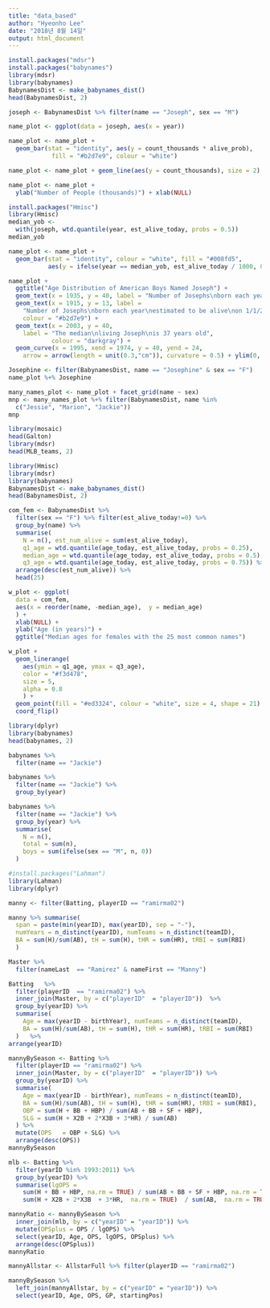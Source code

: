 ```yaml
---
title: "data_based"
author: "Hyeonho Lee"
date: "2018년 8월 14일"
output: html_document
---
```


```r
install.packages("mdsr")
install.packages("babynames")
library(mdsr)
library(babynames)
BabynamesDist <- make_babynames_dist()
head(BabynamesDist, 2)
```

```r
joseph <- BabynamesDist %>% filter(name == "Joseph", sex == "M")
```

```r
name_plot <- ggplot(data = joseph, aes(x = year))
```

```r
name_plot <- name_plot +
  geom_bar(stat = "identity", aes(y = count_thousands * alive_prob),
            fill = "#b2d7e9", colour = "white")
```

```r
name_plot <- name_plot + geom_line(aes(y = count_thousands), size = 2) 
```

```r
name_plot <- name_plot +
  ylab("Number of People (thousands)") + xlab(NULL)
```

```r
install.packages("Hmisc")
library(Hmisc) 
median_yob <-
  with(joseph, wtd.quantile(year, est_alive_today, probs = 0.5))
median_yob
```

```r
name_plot <- name_plot +
  geom_bar(stat = "identity", colour = "white", fill = "#008fd5",
           aes(y = ifelse(year == median_yob, est_alive_today / 1000, 0)))
```

```r
name_plot +
  ggtitle("Age Distribution of American Boys Named Joseph") +
  geom_text(x = 1935, y = 40, label = "Number of Josephs\nborn each year") +
  geom_text(x = 1915, y = 13, label =
    "Number of Josephs\nborn each year\nestimated to be alive\non 1/1/2014",
    colour = "#b2d7e9") +
  geom_text(x = 2003, y = 40,
    label = "The median\nliving Joseph\nis 37 years old",
            colour = "darkgray") +
  geom_curve(x = 1995, xend = 1974, y = 40, yend = 24,
    arrow = arrow(length = unit(0.3,"cm")), curvature = 0.5) + ylim(0, 42)
```

```r
Josephine <- filter(BabynamesDist, name == "Josephine" & sex == "F")
name_plot %+% Josephine
```

```r
many_names_plot <- name_plot + facet_grid(name ~ sex)
mnp <- many_names_plot %+% filter(BabynamesDist, name %in%
  c("Jessie", "Marion", "Jackie"))
mnp
```

```r
library(mosaic)
head(Galton)
library(mdsr)
head(MLB_teams, 2)
```

```r
library(Hmisc)
library(mdsr)
library(babynames)
BabynamesDist <- make_babynames_dist()
head(BabynamesDist, 2)
```

```r
com_fem <- BabynamesDist %>%
  filter(sex == "F") %>% filter(est_alive_today!=0) %>% 
  group_by(name) %>%
  summarise(
    N = n(), est_num_alive = sum(est_alive_today),
    q1_age = wtd.quantile(age_today, est_alive_today, probs = 0.25),
    median_age = wtd.quantile(age_today, est_alive_today, probs = 0.5),
    q3_age = wtd.quantile(age_today, est_alive_today, probs = 0.75)) %>%
  arrange(desc(est_num_alive)) %>%
  head(25)
```

```r
w_plot <- ggplot(
  data = com_fem, 
  aes(x = reorder(name, -median_age),  y = median_age)
  ) + 
  xlab(NULL) + 
  ylab("Age (in years)") +
  ggtitle("Median ages for females with the 25 most common names")
```

```r
w_plot + 
  geom_linerange(
    aes(ymin = q1_age, ymax = q3_age),
    color = "#f3d478", 
    size = 5, 
    alpha = 0.8
    ) + 
  geom_point(fill = "#ed3324", colour = "white", size = 4, shape = 21) +
  coord_flip()
```

```r
library(dplyr)
library(babynames)
head(babynames, 2)
```

```r
babynames %>%
  filter(name == "Jackie")
```

```r
babynames %>%
  filter(name == "Jackie") %>%
  group_by(year)
```

```r
babynames %>%
  filter(name == "Jackie") %>%
  group_by(year) %>%
  summarise(
    N = n(), 
    total = sum(n), 
    boys = sum(ifelse(sex == "M", n, 0)) 
  )  
```

```r
#install.packages("Lahman")
library(Lahman)
library(dplyr)
```

```r
manny <- filter(Batting, playerID == "ramirma02")
```

```r
manny %>% summarise(
  span = paste(min(yearID), max(yearID), sep = "-"),
  numYears = n_distinct(yearID), numTeams = n_distinct(teamID),
  BA = sum(H)/sum(AB), tH = sum(H), tHR = sum(HR), tRBI = sum(RBI)
  )
```

```r
Master %>% 
  filter(nameLast  == "Ramirez" & nameFirst == "Manny") 
```

```r
Batting   %>%
  filter(playerID  == "ramirma02") %>%
  inner_join(Master, by = c("playerID"  = "playerID"))  %>%
  group_by(yearID) %>%
  summarise(
    Age = max(yearID - birthYear), numTeams = n_distinct(teamID),
    BA = sum(H)/sum(AB), tH = sum(H), tHR = sum(HR), tRBI = sum(RBI)
  )   %>%
arrange(yearID) 
```

```r
mannyBySeason <- Batting %>%
  filter(playerID == "ramirma02") %>%
  inner_join(Master, by = c("playerID"  = "playerID")) %>%
  group_by(yearID) %>%
  summarise(
    Age = max(yearID - birthYear), numTeams = n_distinct(teamID),
    BA = sum(H)/sum(AB), tH = sum(H), tHR = sum(HR), tRBI = sum(RBI),
    OBP = sum(H + BB + HBP) / sum(AB + BB + SF + HBP),
    SLG = sum(H + X2B + 2*X3B + 3*HR) / sum(AB)
  ) %>%
  mutate(OPS   = OBP + SLG) %>%
  arrange(desc(OPS))
mannyBySeason
```

```r
mlb <- Batting %>%
  filter(yearID %in% 1993:2011) %>%
  group_by(yearID) %>%
  summarise(lgOPS =
    sum(H + BB + HBP, na.rm = TRUE) / sum(AB + BB + SF + HBP, na.rm = TRUE)  +
    sum(H + X2B + 2*X3B  + 3*HR,  na.rm = TRUE)  / sum(AB,  na.rm = TRUE))
```

```r
mannyRatio <- mannyBySeason %>%
  inner_join(mlb, by = c("yearID" = "yearID")) %>%
  mutate(OPSplus = OPS / lgOPS) %>%
  select(yearID, Age, OPS, lgOPS, OPSplus) %>%
  arrange(desc(OPSplus))
mannyRatio
```

```r
mannyAllstar <- AllstarFull %>% filter(playerID == "ramirma02")

mannyBySeason %>% 
  left_join(mannyAllstar, by = c("yearID" = "yearID")) %>%
  select(yearID, Age, OPS, GP, startingPos)  
```


















